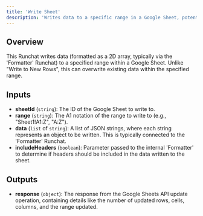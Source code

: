 ```yaml
---
title: 'Write Sheet'
description: 'Writes data to a specific range in a Google Sheet, potentially overwriting existing data.'
---
```


## Overview

This Runchat writes data (formatted as a 2D array, typically via the 'Formatter' Runchat) to a specified range within a Google Sheet. Unlike "Write to New Rows", this can overwrite existing data within the specified range.

## Inputs

*   **sheetId** (`string`): The ID of the Google Sheet to write to.
*   **range** (`string`): The A1 notation of the range to write to (e.g., "Sheet1!A1:Z", "A:Z").
*   **data** (`list` of `string`): A list of JSON strings, where each string represents an object to be written. This is typically connected to the 'Formatter' Runchat.
*   **includeHeaders** (`boolean`): Parameter passed to the internal 'Formatter' to determine if headers should be included in the data written to the sheet.

## Outputs

*   **response** (`object`): The response from the Google Sheets API update operation, containing details like the number of updated rows, cells, columns, and the range updated.
